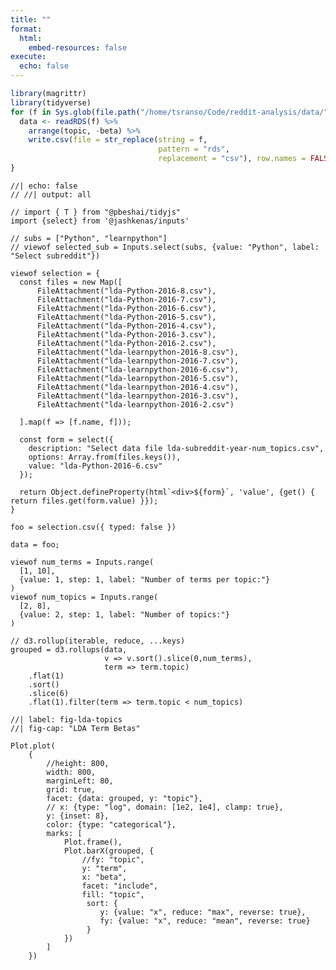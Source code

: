 ```yaml
---
title: ""
format:
  html:
    embed-resources: false
execute:
  echo: false
---
```



<!-- ## topics -->

```r

library(magrittr)
library(tidyverse)
for (f in Sys.glob(file.path("/home/tsranso/Code/reddit-analysis/data/", "lda*.rds"))) {
  data <- readRDS(f) %>%
    arrange(topic, -beta) %>%
    write.csv(file = str_replace(string = f,
                                 pattern = "rds",
                                 replacement = "csv"), row.names = FALSE)
}
```

```ojs
//| echo: false
// //| output: all

// import { T } from "@pbeshai/tidyjs"
import {select} from '@jashkenas/inputs'

// subs = ["Python", "learnpython"]
// viewof selected_sub = Inputs.select(subs, {value: "Python", label: "Select subreddit"})

viewof selection = {
  const files = new Map([
	  FileAttachment("lda-Python-2016-8.csv"),
	  FileAttachment("lda-Python-2016-7.csv"),
	  FileAttachment("lda-Python-2016-6.csv"),
	  FileAttachment("lda-Python-2016-5.csv"),
	  FileAttachment("lda-Python-2016-4.csv"),
	  FileAttachment("lda-Python-2016-3.csv"),
	  FileAttachment("lda-Python-2016-2.csv"),
	  FileAttachment("lda-learnpython-2016-8.csv"),
	  FileAttachment("lda-learnpython-2016-7.csv"),
	  FileAttachment("lda-learnpython-2016-6.csv"),
	  FileAttachment("lda-learnpython-2016-5.csv"),
	  FileAttachment("lda-learnpython-2016-4.csv"),
	  FileAttachment("lda-learnpython-2016-3.csv"),
	  FileAttachment("lda-learnpython-2016-2.csv")

  ].map(f => [f.name, f]));
  
  const form = select({
    description: "Select data file lda-subreddit-year-num_topics.csv",
    options: Array.from(files.keys()),
    value: "lda-Python-2016-6.csv"
  });
 
  return Object.defineProperty(html`<div>${form}`, 'value', {get() { return files.get(form.value) }});
}

foo = selection.csv({ typed: false })

data = foo;

viewof num_terms = Inputs.range(
  [1, 10],
  {value: 1, step: 1, label: "Number of terms per topic:"}
)
viewof num_topics = Inputs.range(
  [2, 8],
  {value: 2, step: 1, label: "Number of topics:"}
)

// d3.rollup(iterable, reduce, ...keys)
grouped = d3.rollups(data,
					 v => v.sort().slice(0,num_terms),
					 term => term.topic)
	.flat(1)
	.sort()
	.slice(6)
	.flat(1).filter(term => term.topic < num_topics)
```

```ojs
//| label: fig-lda-topics
//| fig-cap: "LDA Term Betas"

Plot.plot(
	{
		//height: 800,
		width: 800,
		marginLeft: 80,
		grid: true,
		facet: {data: grouped, y: "topic"},
		// x: {type: "log", domain: [1e2, 1e4], clamp: true},
		y: {inset: 8},
		color: {type: "categorical"},
		marks: [
			Plot.frame(),
			Plot.barX(grouped, {
				//fy: "topic",
				y: "term",
				x: "beta",
				facet: "include",
				fill: "topic",
				 sort: {
				 	y: {value: "x", reduce: "max", reverse: true},
				 	fy: {value: "x", reduce: "mean", reverse: true}
				 }
			})
		]
	})
```

<!-- ```{emacs-lisp} -->
<!-- (defalias 'ojs-mode 'js-mode) -->
<!-- ``` -->

